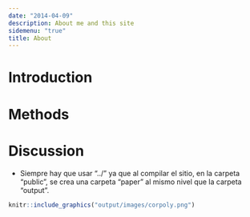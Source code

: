 ```yaml
---
date: "2014-04-09"
description: About me and this site
sidemenu: "true"
title: About
---
```



# Introduction

# Methods

# Discussion


* Siempre hay que usar "../" ya que al compilar el sitio, en la carpeta "public", se crea una carpeta "paper" al mismo nivel que la carpeta "output".


```r
knitr::include_graphics("output/images/corpoly.png") 
```


